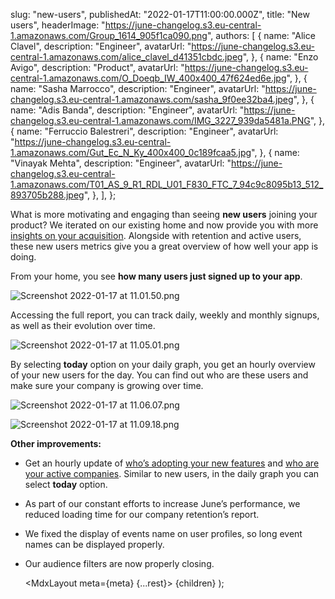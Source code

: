 
  slug: "new-users",
  publishedAt: "2022-01-17T11:00:00.000Z",
  title: "New users",
  headerImage:
    "https://june-changelog.s3.eu-central-1.amazonaws.com/Group_1614_905f1ca090.png",
  authors: [
    {
      name: "Alice Clavel",
      description: "Engineer",
      avatarUrl:
        "https://june-changelog.s3.eu-central-1.amazonaws.com/alice_clavel_d41351cbdc.jpeg",
    },
    {
      name: "Enzo Avigo",
      description: "Product",
      avatarUrl:
        "https://june-changelog.s3.eu-central-1.amazonaws.com/O_Doeqb_IW_400x400_47f624ed6e.jpg",
    },
    {
      name: "Sasha Marrocco",
      description: "Engineer",
      avatarUrl:
        "https://june-changelog.s3.eu-central-1.amazonaws.com/sasha_9f0ee32ba4.jpeg",
    },
    {
      name: "Adis Banda",
      description: "Engineer",
      avatarUrl:
        "https://june-changelog.s3.eu-central-1.amazonaws.com/IMG_3227_939da5481a.PNG",
    },
    {
      name: "Ferruccio Balestreri",
      description: "Engineer",
      avatarUrl:
        "https://june-changelog.s3.eu-central-1.amazonaws.com/Gut_Ec_N_Ky_400x400_0c189fcaa5.jpg",
    },
    {
      name: "Vinayak Mehta",
      description: "Engineer",
      avatarUrl:
        "https://june-changelog.s3.eu-central-1.amazonaws.com/T01_AS_9_R1_RDL_U01_F830_FTC_7_94c9c8095b13_512_893705b288.jpeg",
    },
  ],
};

What is more motivating and engaging than seeing **new users** joining your product? We iterated on our existing home and now provide you with more [insights on your acquisition](https://june.so/template/new-users). Alongside with retention and active users, these new users metrics give you a great overview of how well your app is doing.

From your home, you see **how many users just signed up to your app**.

![Screenshot 2022-01-17 at 11.01.50.png](https://june-changelog.s3.eu-central-1.amazonaws.com/Screenshot_2022_01_17_at_11_01_50_42440ca1ac.png)

Accessing the full report, you can track daily, weekly and monthly signups, as well as their evolution over time.

![Screenshot 2022-01-17 at 11.05.01.png](https://june-changelog.s3.eu-central-1.amazonaws.com/Screenshot_2022_01_17_at_11_05_01_f4a6aa7328.png)

By selecting **today** option on your daily graph, you get an hourly overview of your new users for the day. You can find out who are these users and make sure your company is growing over time.

![Screenshot 2022-01-17 at 11.06.07.png](https://june-changelog.s3.eu-central-1.amazonaws.com/Screenshot_2022_01_17_at_11_06_07_3e267fa7ef.png)

![Screenshot 2022-01-17 at 11.09.18.png](https://june-changelog.s3.eu-central-1.amazonaws.com/Screenshot_2022_01_17_at_11_09_18_89b9a74e29.png)

**Other improvements:**

- Get an hourly update of [who’s adopting your new features](https://june.so/template/feature-usage) and [who are your active companies](https://june.so/template/active-groups). Similar to new users, in the daily graph you can select **today** option.
- As part of our constant efforts to increase June’s performance, we reduced loading time for our company retention’s report.
- We fixed the display of events name on user profiles, so long event names can be displayed properly.
- Our audience filters are now properly closing.

  <MdxLayout meta={meta} {...rest}>
    {children}
  </MdxLayout>
);
